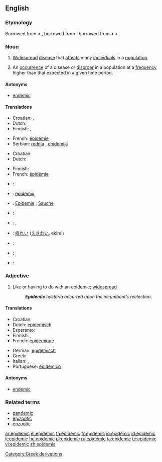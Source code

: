 ==English==
{{wikipedia}}

===Etymology===
Borrowed from {{etyl|fr}} {{term|épidémique|lang=fr}} < {{term|épidémie|lang=fr}}, borrowed from {{etyl|la}} {{term|epidemia|lang=la}}, borrowed from {{etyl|grc}} {{term|sc=polytonic|ἐπιδήμιος|tr=epidēmios|lang=grc}} < {{term|sc=polytonic|ἐπί|tr=epi||upon|lang=grc}} + {{term|sc=polytonic|δῆμος|tr=dēmos||people|lang=grc}}.

===Noun===
{{en-noun}}

# [[widespread|Widespread]] [[disease]] that [[affect]]s many [[individual]]s in a [[population]].
# {{context|Epidemiology}} An [[occurrence]] of a disease or [[disorder]] in a population at a [[frequency]] higher than that expected in a given time period.

====Antonyms====
* [[endemic]]

====Translations====
{{trans-top|widespread disease}}
* Croatian: {{t|hr|epidemija|alt=epidèmija|f}}, {{t|hr|pošast|alt=pȍšāst|f}}
* Dutch: {{t+|nl|epidemie}}
* Finnish: {{t|fi|kulkutauti}}, {{t+|fi|epidemia}}
{{trans-mid}}
* French: [[épidémie]]
* Serbian: [[rednja]] {{f}}, [[epidemija]] {{f}}
{{trans-bottom}}

{{trans-top|occurrence of such disease}}
* Croatian: {{t|hr|epidemija|alt=epidèmija|f}}
* Dutch: {{t+|nl|epidemie}}
{{trans-mid}}
* Finnish: {{t+|fi|epidemia}}
* French: [[épidémie]]
{{trans-bottom}}

{{checktrans-top}}
* {{ttbc|Czech}}: {{t+|cs|epidemie|f}}
* {{ttbc|Esperanto}}: [[epidemio]]
* {{ttbc|German}}: [[Epidemie]] {{f}}, [[Sauche]]
* {{ttbc|Greek}}: {{t|el|επιδημία|f|sc=Grek}}
* {{ttbc|Italian}}: {{t+|it|epidemia|f}}, {{t+|it|contagio|m}}
{{trans-mid}}
* {{ttbc|Japanese}}: [[疫れい]] ([[えきれい]], ekirei)
* {{ttbc|Polish}}: {{t+|pl|epidemia}}
* {{ttbc|Portuguese}}: {{t+|pt|epidemia|f}}
* {{ttbc|Spanish}}: {{t-|es|epidemia|f}}
{{trans-bottom}}

===Adjective===
{{en-adj}}

# Like or having to do with an epidemic; [[widespread]]
#: '''''Epidemic''' hysteria occurred upon the incumbent’s reelection.''

====Translations====
{{trans-top|like an epidemic}}
* Croatian: {{t|hr|epidemijski|alt=epidèmījskī}}
* Dutch: [[epidemisch]]
* Esperanto: {{t-|eo|epidemia|xs=Esperanto}}
* Finnish: {{t-|fi|epideeminen}}, {{t|fi|kulkutaudinomainen}}
* French: [[épidémique]]
{{trans-mid}}
* German: [[epidemisch]]
* Greek: {{t|el|επιδημικός|sc=Grek}}
* Italian: {{t+|it|epidemico|m}}, {{t+|it|epidemica|f}}
* Portuguese: [[epidêmico]]
{{trans-bottom}}

====Antonyms====
* [[endemic]]

===Related terms===
* [[pandemic]]
* [[epizootic]]
* [[enzootic]]

[[Category:Greek derivations]]

[[ar:epidemic]]
[[el:epidemic]]
[[fa:epidemic]]
[[fr:epidemic]]
[[io:epidemic]]
[[id:epidemic]]
[[it:epidemic]]
[[hu:epidemic]]
[[pl:epidemic]]
[[ru:epidemic]]
[[ta:epidemic]]
[[te:epidemic]]
[[vi:epidemic]]
[[zh:epidemic]]